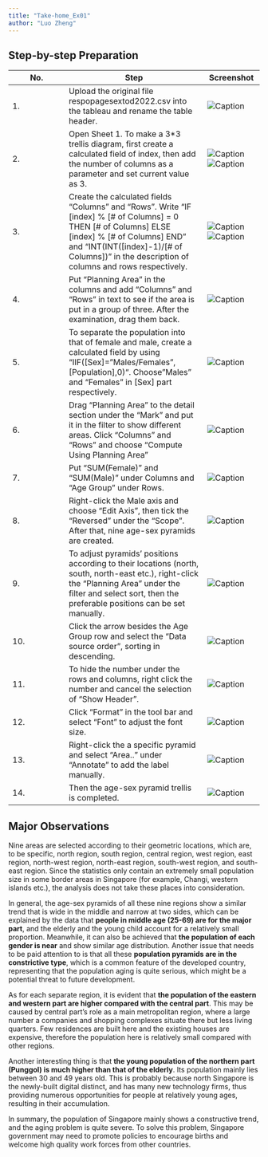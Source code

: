 ```yaml
---
title: "Take-home_Ex01"
author: "Luo Zheng"
---
```


## Step-by-step Preparation

| No.  | Step                                                                                                                                                                                                                                                         | Screenshot                                                  |
|----------------|---------------------------------------|----------------|
| 1\.  | Upload the original file respopagesextod2022.csv into the tableau and rename the table header.                                                                                                                                                               | ![Caption](picture/S_1.png)                                 |
| 2\.  | Open Sheet 1. To make a 3\*3 trellis diagram, first create a calculated field of index, then add the number of columns as a parameter and set current value as 3.                                                                                            | ![Caption](picture/S_2_1.png) ![Caption](picture/S_2_2.png) |
| 3\.  | Create the calculated fields "Columns" and "Rows". Write "IF \[index\] % \[# of Columns\] = 0 THEN \[# of Columns\] ELSE \[index\] % \[# of Columns\] END" and "INT(INT(\[index\]-1)/\[# of Columns\])" in the description of columns and rows respectively. | ![Caption](picture/S_3_1.png) ![Caption](picture/S_3_2.png) |
| 4\.  | Put "Planning Area" in the columns and add "Columns" and "Rows" in text to see if the area is put in a group of three. After the examination, drag them back.                                                                                                | ![Caption](picture/S_4.png)                                 |
| 5\.  | To separate the population into that of female and male, create a calculated field by using "IIF(\[Sex\]="Males/Females",\[Population\],0)". Choose"Males" and "Females" in \[Sex\] part respectively.                                                       | ![Caption](picture/S_5.png)                                 |
| 6\.  | Drag "Planning Area" to the detail section under the "Mark" and put it in the filter to show different areas. Click "Columns" and "Rows" and choose "Compute Using Planning Area"                                                                            | ![Caption](picture/S_6.png)                                 |
| 7\.  | Put "SUM(Female)" and "SUM(Male)" under Columns and "Age Group" under Rows.                                                                                                                                                                                  | ![Caption](picture/S_7.png)                                 |
| 8\.  | Right-click the Male axis and choose "Edit Axis", then tick the "Reversed" under the "Scope". After that, nine age-sex pyramids are created.                                                                                                                 | ![Caption](picture/S_8.png)                                 |
| 9\.  | To adjust pyramids' positions according to their locations (north, south, north-east etc.), right-click the "Planning Area" under the filter and select sort, then the preferable positions can be set manually.                                             | ![Caption](picture/S_9.png)                                 |
| 10\. | Click the arrow besides the Age Group row and select the "Data source order", sorting in descending.                                                                                                                                                         | ![Caption](picture/S_10.png)                                |
| 11\. | To hide the number under the rows and columns, right click the number and cancel the selection of "Show Header".                                                                                                                                             | ![Caption](picture/S_11.png)                                |
| 12\. | Click "Format" in the tool bar and select "Font" to adjust the font size.                                                                                                                                                                                    | ![Caption](picture/S_12.png)                                |
| 13\. | Right-click the a specific pyramid and select "Area.." under "Annotate" to add the label manually.                                                                                                                                                           | ![Caption](picture/S_13.png)                                |
| 14\. | Then the age-sex pyramid trellis is completed.                                                                                                                                                                                                               | ![Caption](picture/S_14.png)                                |

## Major Observations

Nine areas are selected according to their geometric locations, which are, to be specific, north region, south region, central region, west region, east region, north-west region, north-east region, south-west region, and south-east region. Since the statistics only contain an extremely small population size in some border areas in Singapore (for example, Changi, western islands etc.), the analysis does not take these places into consideration.

In general, the age-sex pyramids of all these nine regions show a similar trend that is wide in the middle and narrow at two sides, which can be explained by the data that **people in middle age (25-69) are for the major part**, and the elderly and the young child account for a relatively small proportion. Meanwhile, it can also be achieved that **the population of each gender is near** and show similar age distribution. Another issue that needs to be paid attention to is that all these **population pyramids are in the constrictive type**, which is a common feature of the developed country, representing that the population aging is quite serious, which might be a potential threat to future development.

As for each separate region, it is evident that **the population of the eastern and western part are higher compared with the central part**. This may be caused by central part's role as a main metropolitan region, where a large number a companies and shopping complexes situate there but less living quarters. Few residences are built here and the existing houses are expensive, therefore the population here is relatively small compared with other regions.

Another interesting thing is that **the young population of the northern part (Punggol) is much higher than that of the elderly**. Its population mainly lies between 30 and 49 years old. This is probably because north Singapore is the newly-built digital distinct, and has many new technology firms, thus providing numerous opportunities for people at relatively young ages, resulting in their accumulation.

In summary, the population of Singapore mainly shows a constructive trend, and the aging problem is quite severe. To solve this problem, Singapore government may need to promote policies to encourage births and welcome high quality work forces from other countries.
